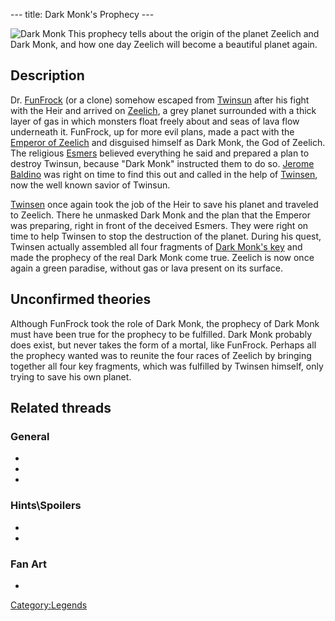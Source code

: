 ---
title: Dark Monk's Prophecy
---

[[Image:DARK.JPG|right|thumb|Dark Monk]]
This prophecy tells about the origin of the planet Zeelich and Dark Monk, and how one day Zeelich will become a beautiful planet again.

{{Quote|
Quote=In the beginning, the 2 mother planets, Zeer (the sun) and Lich (the cold) met one another during the Oogh: the great cataclysm. From this Zeelich was born. Life appeared and the brotherhood of the Gods sent there the youngest son of the light, who was called Kard N'kom. Alas, some deleterious fumes emanating from the Great Sulfur Mine disfigured him. His horribly mutilated face escaped the Gods, and it was decided that Kard N'kom would have to forever hide his face and never again appear in front of the noble assembly. Condemned to roam the cosmos forever, Kard N'kom saw his Name erased from the divine law. He who wanders without a face became then known as Dark Monk... Zeelich was populated with 4 different races, condemned by the Gods to fight each other forever. But, life being stronger, the divine brotherhood hurled Zeelich into the first sun of the Novae system. This shock created the planet such as we know it: a blanket of clouds isolating the rocky summits from the melting ground.'''

Then Dark Monk came back and announced the latest verdict from the Gods. The races were to fraternize and share the task of returning Zeelich to its former beauty. He unveiled a great wonder: from the deadly cloud, hideous monsters were born and threatened to invade the planet. But, thanks to his Key, Dark Monk also gave rise to a volcano which erupted and sculpted in basalt a gigantic statue in his image, holding the Stone Book of the 10,000 Names. At each ceremony, lightning would henceforth inscribe once more the Name of God, Dark Monk. Before disappearing, Dark Monk broke his Key into 4 pieces and thus revealed the Great Prophecy. On the day when the 10,000th Name of God is engraved the reunion of the 4 fragments of the Key will make the monsters and the gas disappear, and will give back to Zeelich the heavenly appearance of its origin. Life will then be reborn as it was in the time of Eden.|
Character=The prophecy, from the walls inside Dark Monk's temple.}}
{{Quote|
Quote=... and when the stranger appears, alone capable of reuniting the four keys, Dark Monk will oppose... ...in the ultimate celebration the monsters and the gas will disappear... in forgetfulness Dark Monk will go... ... and life will Zeelich regain...|
Character=This is (partially) the third and final piece of the prophecy, which can be found inside the statue of Dark Monk.}}

==Description==
Dr. [[FunFrock]] (or a clone) somehow escaped from [[Twinsun]] after his fight with the Heir and arrived on [[Zeelich]], a grey planet surrounded with a thick layer of gas in which monsters float freely about and seas of lava flow underneath it. FunFrock, up for more evil plans, made a pact with the [[Emperor of Zeelich]] and disguised himself as Dark Monk, the God of Zeelich. The religious [[Esmers]] believed everything he said and prepared a plan to destroy Twinsun, because "Dark Monk" instructed them to do so. [[Jerome Baldino]] was right on time to find this out and called in the help of [[Twinsen]], now the well known savior of Twinsun.

[[Twinsen]] once again took the job of the Heir to save his planet and traveled to Zeelich. There he unmasked Dark Monk and the plan that the Emperor was preparing, right in front of the deceived Esmers. They were right on time to help Twinsen to stop the destruction of the planet. During his quest, Twinsen actually assembled all four fragments of [[Dark Monk's key]] and made the prophecy of the real Dark Monk come true. Zeelich is now once again a green paradise, without gas or lava present on its surface.

==Unconfirmed theories==
Although FunFrock took the role of Dark Monk, the prophecy of Dark Monk must have been true for the prophecy to be fulfilled. Dark Monk probably does exist, but never takes the form of a mortal, like FunFrock. Perhaps all the prophecy wanted was to reunite the four races of Zeelich by bringing together all four key fragments, which was fulfilled by Twinsen himself, only trying to save his own planet.

==Related threads==
===General===
* {{thread|id=8318|title=Noticed something weird??}}
* {{thread|id=2693|title=Dark Monk}}
* {{thread|id=1867|title=Do you remember when... <nowiki>[spolier]</nowiki>}}

===Hints\Spoilers===
* {{thread|id=7466|title=wow}}
* {{thread|id=3517|title=Miscellaneous question...}}

===Fan Art===
* {{thread|id=5533|title=Dark Monk}}

[[Category:Legends]]
